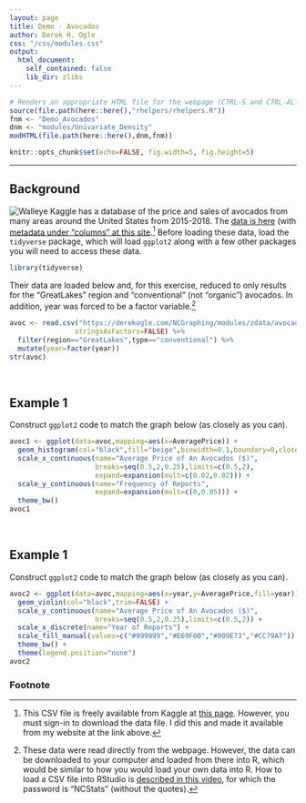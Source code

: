 ```yaml
---
layout: page
title: Demo - Avocados
author: Derek H. Ogle
css: "/css/modules.css"
output:
  html_document:
    self_contained: false
    lib_dir: zlibs
---
```


```r
# Renders an appropriate HTML file for the webpage (CTRL-S and CTRL-ALT-C)
source(file.path(here::here(),"rhelpers/rhelpers.R"))
fnm <- "Demo_Avocados"
dnm <- "modules/Univariate_Density"
modHTML(file.path(here::here(),dnm,fnm))
```
```r
knitr::opts_chunk$set(echo=FALSE, fig.width=5, fig.height=5)
```

----

## Background
<img src="../zimgs/avocado.jpg" alt="Walleye" class="img-right">
Kaggle has a database of the price and sales of avocados from many areas around the United States from 2015-2018. The [data is here](https://derekogle.com/NCGraphing/modules/zdata/avocados.csv) (with [metadata under "columns" at this site](https://www.kaggle.com/neuromusic/avocado-prices).[^getdata] Before loading these data, load the `tidyverse` package, which will load `ggplot2` along with a few other packages you will need to access these data.

```r
library(tidyverse)
```

Their data are loaded below and, for this exercise, reduced to only results for the "GreatLakes" region and "conventional" (not "organic") avocados. In addition, year was forced to be a factor variable.[^loaddata]

```r
avoc <- read.csv("https://derekogle.com/NCGraphing/modules/zdata/avocados.csv",
                stringsAsFactors=FALSE) %>%
  filter(region=="GreatLakes",type=="conventional") %>%
  mutate(year=factor(year))
str(avoc)
```

&nbsp;

## Example 1
Construct `ggplot2` code to match the graph below (as closely as you can).

```r
avoc1 <- ggplot(data=avoc,mapping=aes(x=AveragePrice)) +
  geom_histogram(col="black",fill="beige",binwidth=0.1,boundary=0,closed="left") +
  scale_x_continuous(name="Average Price of An Avocados ($)",
                     breaks=seq(0.5,2,0.25),limits=c(0.5,2),
                     expand=expansion(mult=c(0.02,0.02))) +
  scale_y_continuous(name="Frequency of Reports",
                     expand=expansion(mult=c(0,0.05))) +
  theme_bw()
avoc1
```

&nbsp;

## Example 1
Construct `ggplot2` code to match the graph below (as closely as you can).

```r
avoc2 <- ggplot(data=avoc,mapping=aes(x=year,y=AveragePrice,fill=year)) +
  geom_violin(col="black",trim=FALSE) +
  scale_y_continuous(name="Average Price of An Avocados ($)",
                     breaks=seq(0.5,2,0.25),limits=c(0.5,2)) +
  scale_x_discrete(name="Year of Reports") +
  scale_fill_manual(values=c("#999999","#E69F00","#009E73","#CC79A7")) +
  theme_bw() +
  theme(legend.position="none")
avoc2
```

### Footnote
[^getdata]: This CSV file is freely available from Kaggle at [this page](). However, you must sign-in to download the data file. I did this and made it available from my website at the link above.

[^loaddata]: These data were read directly from the webpage. However, the data can be downloaded to your computer and loaded from there into R, which would be similar to how you would load your own data into R. How to load a CSV file into RStudio is [described in this video](https://vimeo.com/144035138), for which the password is "NCStats" (without the quotes).
